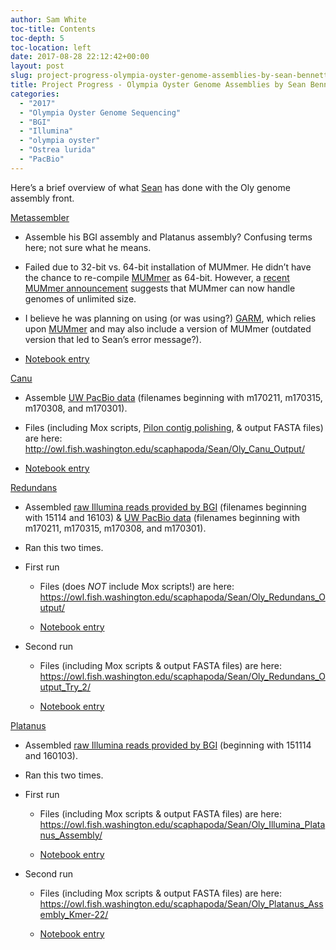 ```yaml
---
author: Sam White
toc-title: Contents
toc-depth: 5
toc-location: left
date: 2017-08-28 22:12:42+00:00
layout: post
slug: project-progress-olympia-oyster-genome-assemblies-by-sean-bennett
title: Project Progress - Olympia Oyster Genome Assemblies by Sean Bennett
categories:
  - "2017"
  - "Olympia Oyster Genome Sequencing"
  - "BGI"
  - "Illumina"
  - "olympia oyster"
  - "Ostrea lurida"
  - "PacBio"
---
```


Here's a brief overview of what [Sean](https://genefish.wordpress.com/author/seanb80/) has done with the Oly genome assembly front.

[Metassembler](https://sourceforge.net/projects/metassembler/)





  * Assemble his BGI assembly and Platanus assembly? Confusing terms here; not sure what he means.


  * Failed due to 32-bit vs. 64-bit installation of MUMmer. He didn't have the chance to re-compile [MUMmer](https://github.com/mummer4/mummer) as 64-bit. However, a [recent MUMmer announcement](http://mummer.sourceforge.net/) suggests that MUMmer can now handle genomes of unlimited size.


  * I believe he was planning on using (or was using?) [GARM](https://garm-meta-assem.sourceforge.net/), which relies upon [MUMmer](https://github.com/mummer4/mummer) and may also include a version of MUMmer (outdated version that led to Sean's error message?).


  * [Notebook entry](https://genefish.wordpress.com/2017/06/27/seans-notebook-mummernucmer-error/)



[Canu](https://github.com/marbl/canu)





  * Assemble [UW PacBio data](https://owl.fish.washington.edu/nightingales/O_lurida/) (filenames beginning with m170211, m170315, m170308, and m170301).


  * Files (including Mox scripts, [Pilon contig polishing](https://github.com/broadinstitute/pilon/wiki), & output FASTA files) are here: [http://owl.fish.washington.edu/scaphapoda/Sean/Oly_Canu_Output/](http://owl.fish.washington.edu/scaphapoda/Sean/Oly_Canu_Output/)


  * [Notebook entry](https://genefish.wordpress.com/2017/06/15/seans-notebook-falcon-out-canu-in/)



[Redundans](https://github.com/lpryszcz/redundans)





  * Assembled [raw Illumina reads provided by BGI](https://owl.fish.washington.edu/nightingales/O_lurida/) (filenames beginning with 15114 and 16103) & [UW PacBio data](http://owl.fish.washington.edu/nightingales/O_lurida/) (filenames beginning with m170211, m170315, m170308, and m170301).


  * Ran this two times.


  * First run



    * Files (does _NOT_ include Mox scripts!) are here: [https://owl.fish.washington.edu/scaphapoda/Sean/Oly_Redundans_Output/](http://owl.fish.washington.edu/scaphapoda/Sean/Oly_Redundans_Output/)


    * [Notebook entry](https://genefish.wordpress.com/2017/05/24/oly-genome-redundans-run-finished/)




  * Second run



    * Files (including Mox scripts & output FASTA files) are here: [https://owl.fish.washington.edu/scaphapoda/Sean/Oly_Redundans_Output_Try_2/](http://owl.fish.washington.edu/scaphapoda/Sean/Oly_Redundans_Output_Try_2/)


    * [Notebook entry](https://genefish.wordpress.com/2017/06/08/seans-notebook-oly-genome-re-assembly-try-2/)





[Platanus](http://platanus.bio.titech.ac.jp/)





  * Assembled [raw Illumina reads provided by BGI](https://owl.fish.washington.edu/nightingales/O_lurida/) (beginning with 151114 and 160103).


  * Ran this two times.


  * First run



    * Files (including Mox scripts & output FASTA files) are here: [https://owl.fish.washington.edu/scaphapoda/Sean/Oly_Illumina_Platanus_Assembly/](http://owl.fish.washington.edu/scaphapoda/Sean/Oly_Illumina_Platanus_Assembly/)


    * [Notebook entry](https://genefish.wordpress.com/2017/05/19/seans-notebook-olympia-oyster-genome/)




  * Second run



    * Files (including Mox scripts & output FASTA files) are here: [https://owl.fish.washington.edu/scaphapoda/Sean/Oly_Platanus_Assembly_Kmer-22/](http://owl.fish.washington.edu/scaphapoda/Sean/Oly_Platanus_Assembly_Kmer-22/)


    * [Notebook entry](https://genefish.wordpress.com/2017/06/02/oly-assembly-try-2-its-yuuuuuuge/)





